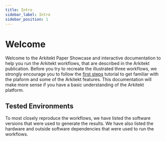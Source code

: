 ```yaml
---
title: Intro
sidebar_label: Intro
sidebar_position: 1
---
```


# Welcome 

Welcome to the Arkitekt Paper Showcase and interactive documentation to help you run the Arkitekt workflows,
that are described in the Arkitekt publication. Before you try to recreate the illustrated three
workflows, we strongly encourage you to follow the [first steps](/docs/introduction/first_steps) tutorial to get familiar with the 
plaform and some of the Arkitekt features. This documentation will make more sense if you have
a basic understanding of the Arkitekt platform.

## Tested Environments

To most closely reproduce the workflows, we have listed the software versions that were used to 
generate the results. We have also listed the hardware and outside software dependencies that were
used to run the workflows.










